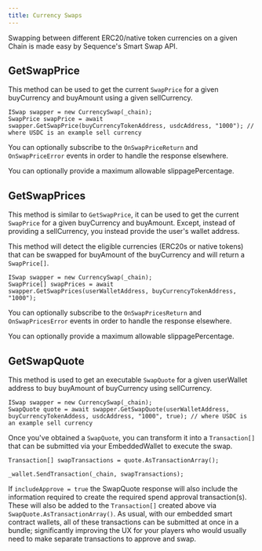 ```yaml
---
title: Currency Swaps
---
```


Swapping between different ERC20/native token currencies on a given Chain is made easy by Sequence's Smart Swap API.

## GetSwapPrice

This method can be used to get the current `SwapPrice` for a given buyCurrency and buyAmount using a given sellCurrency.

```
ISwap swapper = new CurrencySwap(_chain);
SwapPrice swapPrice = await swapper.GetSwapPrice(buyCurrencyTokenAddress, usdcAddress, "1000"); // where USDC is an example sell currency
```
You can optionally subscribe to the `OnSwapPriceReturn` and `OnSwapPriceError` events in order to handle the response elsewhere.

You can optionally provide a maximum allowable slippagePercentage.

## GetSwapPrices

This method is similar to `GetSwapPrice`, it can be used to get the current `SwapPrice` for a given buyCurrency and buyAmount. Except, instead of providing a sellCurrency, you instead provide the user's wallet address.

This method will detect the eligible currencies (ERC20s or native tokens) that can be swapped for buyAmount of the buyCurrency and will return a `SwapPrice[]`.

```
ISwap swapper = new CurrencySwap(_chain);
SwapPrice[] swapPrices = await swapper.GetSwapPrices(userWalletAddress, buyCurrencyTokenAddress, "1000");
```
You can optionally subscribe to the `OnSwapPricesReturn` and `OnSwapPricesError` events in order to handle the response elsewhere.

You can optionally provide a maximum allowable slippagePercentage.

## GetSwapQuote

This method is used to get an executable `SwapQuote` for a given userWallet address to buy buyAmount of buyCurrency using sellCurrency.

```
ISwap swapper = new CurrencySwap(_chain);
SwapQuote quote = await swapper.GetSwapQuote(userWalletAddress, buyCurrencyTokenAddess, usdcAddress, "1000", true); // where USDC is an example sell currency
```

Once you've obtained a `SwapQuote`, you can transform it into a `Transaction[]` that can be submitted via your EmbeddedWallet to execute the swap.

```
Transaction[] swapTransactions = quote.AsTransactionArray();

_wallet.SendTransaction(_chain, swapTransactions);
```

If `includeApprove = true` the SwapQuote response will also include the information required to create the required spend approval transaction(s). These will also be added to the `Transaction[]` created above via `SwapQuote.AsTransactionArray()`. As usual, with our embedded smart contract wallets, all of these transactions can be submitted at once in a bundle; significantly improving the UX for your players who would usually need to make separate transactions to approve and swap.